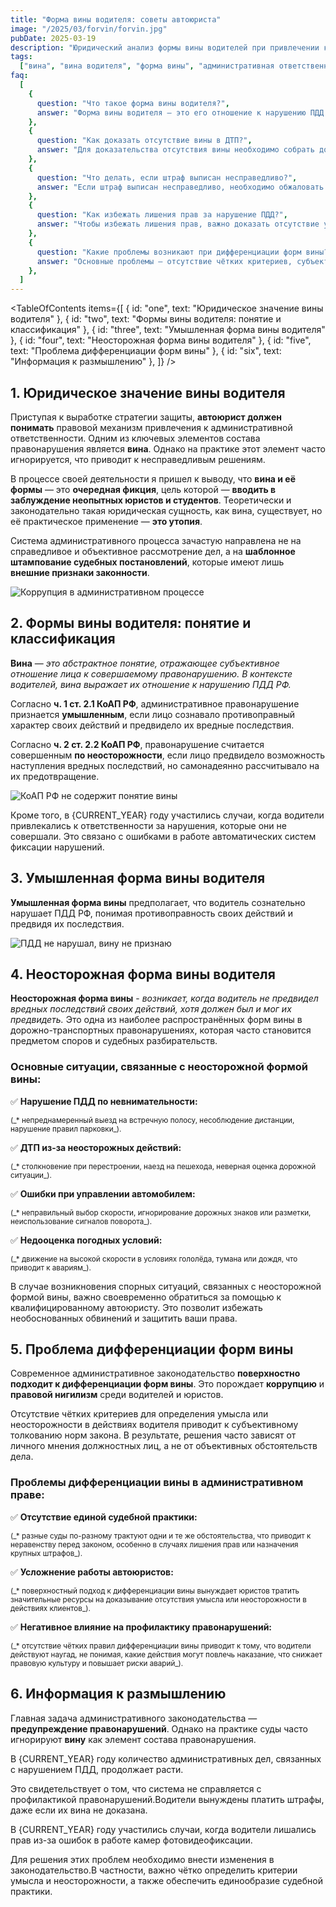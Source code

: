 ```yaml
---
title: "Форма вины водителя: советы автоюриста"
image: "/2025/03/forvin/forvin.jpg"
pubDate: 2025-03-19
description: "Юридический анализ формы вины водителей при привлечении к административной ответственности за нарушение ПДД РФ. Узнайте, как защитить свои права и избежать несправедливых штрафов."
tags:
  ["вина", "вина водителя", "форма вины", "административная ответственность"]
faq:
  [
    {
      question: "Что такое форма вины водителя?",
      answer: "Форма вины водителя — это его отношение к нарушению ПДД РФ. Она может быть умышленной (сознательное нарушение) или неосторожной (нарушение по невнимательности).",
    },
    {
      question: "Как доказать отсутствие вины в ДТП?",
      answer: "Для доказательства отсутствия вины необходимо собрать доказательства: записи с видеорегистраторов, показания свидетелей, результаты экспертиз.",
    },
    {
      question: "Что делать, если штраф выписан несправедливо?",
      answer: "Если штраф выписан несправедливо, необходимо обжаловать постановление ГИБДД.",
    },
    {
      question: "Как избежать лишения прав за нарушение ПДД?",
      answer: "Чтобы избежать лишения прав, важно доказать отсутствие умысла или неосторожности в своих действиях.",
    },
    {
      question: "Какие проблемы возникают при дифференциации форм вины?",
      answer: "Основные проблемы — отсутствие чётких критериев, субъективное толкование закона и неравенство перед судом.",
    },
  ]
---
```



<TableOfContents
  items={[
    { id: "one", text: "Юридическое значение вины водителя" },
    { id: "two", text: "Формы вины водителя: понятие и классификация" },
    { id: "three", text: "Умышленная форма вины водителя" },
    { id: "four", text: "Неосторожная форма вины водителя" },
    { id: "five", text: "Проблема дифференциации форм вины" },
    { id: "six", text: "Информация к размышлению" },
  ]}
/>

<section class="article-section" id="one">

## 1. Юридическое значение вины водителя

Приступая к выработке стратегии защиты, **автоюрист должен понимать** правовой механизм привлечения к административной ответственности. Одним из ключевых элементов состава правонарушения является **вина**. Однако на практике этот элемент часто игнорируется, что приводит к несправедливым решениям.

В процессе своей деятельности я пришел к выводу, что **вина и её формы** — это **очередная фикция**, цель которой — **вводить в заблуждение неопытных юристов и студентов**. Теоретически и законодательно такая юридическая сущность, как вина, существует, но её практическое применение — **это утопия**.

Система административного процесса зачастую направлена не на справедливое и объективное рассмотрение дел, а на **шаблонное штампование судебных постановлений**, которые имеют лишь **внешние признаки законности**.

<Image
  src="/2025/03/forvin/kor_adm.jpg"
  alt="Коррупция в административном процессе"
  counter={1}
/>

<Alert text="При рассмотрении административных дел судьи игнорируют логические умозаключения относительно формы вины водителя. Это недопустимо." />

</section>

<section class="article-section" id="two">

## 2. Формы вины водителя: понятие и классификация

**Вина** — _это абстрактное понятие, отражающее субъективное отношение лица к совершаемому правонарушению. В контексте водителей, вина выражает их отношение к нарушению ПДД РФ._

Согласно **ч. 1 ст. 2.1 КоАП РФ**, административное правонарушение признается **умышленным**, если лицо сознавало противоправный характер своих действий и предвидело их вредные последствия.

Согласно **ч. 2 ст. 2.2 КоАП РФ**, правонарушение считается совершенным **по неосторожности**, если лицо предвидело возможность наступления вредных последствий, но самонадеянно рассчитывало на их предотвращение.

<Image
  src="/2025/03/forvin/ne_sod.jpg"
  alt="КоАП РФ не содержит понятие вины"
  counter={2}
/>

<Alert text="Основания проблема в том, что при вынесении постановлений по административным делам судами игнорируется такой важный элемент состава правонарушения как вина." />

<Zametka text="ПРИМЕР !!! В зимнее время дорожная разметка может быть скрыта под снегом. Водитель, начиная обгон, не видит сплошную линию разметки и знак «Обгон запрещён». В такой ситуации отсутствует как умышленная, так и неосторожная форма вины." />

Кроме того, в {CURRENT_YEAR} году участились случаи, когда водители привлекались к ответственности за нарушения, которые они не совершали. Это связано с ошибками в работе автоматических систем фиксации нарушений.

</section>

<section class="article-section" id="three">

## 3. Умышленная форма вины водителя

**Умышленная форма вины** предполагает, что водитель сознательно нарушает ПДД РФ, понимая противоправность своих действий и предвидя их последствия.

<Alert
  text="По статистике, только 10%
  водителей сознательно идут на нарушение ПДД. Остальные 90% совершают
  нарушения по неосторожности или без вины."
/>

<Image
  src="/2025/03/forvin/pdd_ne.jpg"
  alt="ПДД не нарушал, вину не признаю"
  counter={3}
/>

</section>
<section class="article-section" id="four">

## 4. Неосторожная форма вины водителя

**Неосторожная форма вины** - _возникает, когда водитель не предвидел вредных последствий своих действий, хотя должен был и мог их предвидеть._ Это одна из наиболее распространённых форм вины в дорожно-транспортных правонарушениях, которая часто становится предметом споров и судебных разбирательств.

### Основные ситуации, связанные с неосторожной формой вины:

✅ **Нарушение ПДД по невнимательности:**

<small>
  (_* непреднамеренный выезд на встречную полосу, несоблюдение дистанции,
  нарушение правил парковки_).
</small>

✅ **ДТП из-за неосторожных действий:**

<small>
  (_* столкновение при перестроении, наезд на пешехода, неверная оценка дорожной
  ситуации_).
</small>

✅ **Ошибки при управлении автомобилем:**

<small>
  (_* неправильный выбор скорости, игнорирование дорожных знаков или разметки,
  неиспользование сигналов поворота_).
</small>

✅ **Недооценка погодных условий:**

<small>
  (_* движение на высокой скорости в условиях гололёда, тумана или дождя, что
  приводит к авариям_).
</small>

В случае возникновения спорных ситуаций, связанных с неосторожной формой вины, важно своевременно обратиться за помощью к квалифицированному автоюристу. Это позволит избежать необоснованных обвинений и защитить ваши права.

<AvtouristCard title="Консультация автоюриста в Сургуте ХМАО-Югры" />

</section>

<section class="article-section" id="five">

## 5. Проблема дифференциации форм вины

Современное административное законодательство **поверхностно подходит к дифференциации форм вины**. Это порождает **коррупцию** и **правовой нигилизм** среди водителей и юристов.

Отсутствие чётких критериев для определения умысла или неосторожности в действиях водителя приводит к субъективному толкованию норм закона. В результате, решения часто зависят от личного мнения должностных лиц, а не от объективных обстоятельств дела.

<Zametka text="Нечёткость законодательства создаёт почву для злоупотреблений. Например, водитель может быть привлечён к ответственности за действия, которые он не мог предвидеть." />

### Проблемы дифференциации вины в административном праве:

✅ **Отсутствие единой судебной практики:**

<small>
  (_* разные суды по-разному трактуют одни и те же обстоятельства, что приводит
  к неравенству перед законом, особенно в случаях лишения прав или назначения
  крупных штрафов_).
</small>

✅ **Усложнение работы автоюристов:**

<small>
  (_* поверхностный подход к дифференциации вины вынуждает юристов тратить
  значительные ресурсы на доказывание отсутствия умысла или неосторожности в
  действиях клиентов_).
</small>

✅ **Негативное влияние на профилактику правонарушений:**

<small>
  (_* отсутствие чётких правил дифференциации вины приводит к тому, что водители
  действуют наугад, не понимая, какие действия могут повлечь наказание, что
  снижает правовую культуру и повышает риски аварий_).
</small>

</section>

<section class="article-section" id="six">

## 6. Информация к размышлению

Главная задача административного законодательства — **предупреждение правонарушений**. Однако на практике суды часто игнорируют **вину** как элемент состава правонарушения.

В {CURRENT_YEAR} году количество административных дел, связанных с нарушением ПДД, продолжает расти.

Это свидетельствует о том, что система не справляется с профилактикой правонарушений.Водители вынуждены платить штрафы, даже если их вина не доказана.

В {CURRENT_YEAR} году участились случаи, когда водители лишались прав из-за ошибок в работе камер фотовидеофиксации.

Для решения этих проблем необходимо внести изменения в законодательство.В частности, важно чётко определить критерии умысла и неосторожности, а также обеспечить единообразие судебной практики.

</section>
